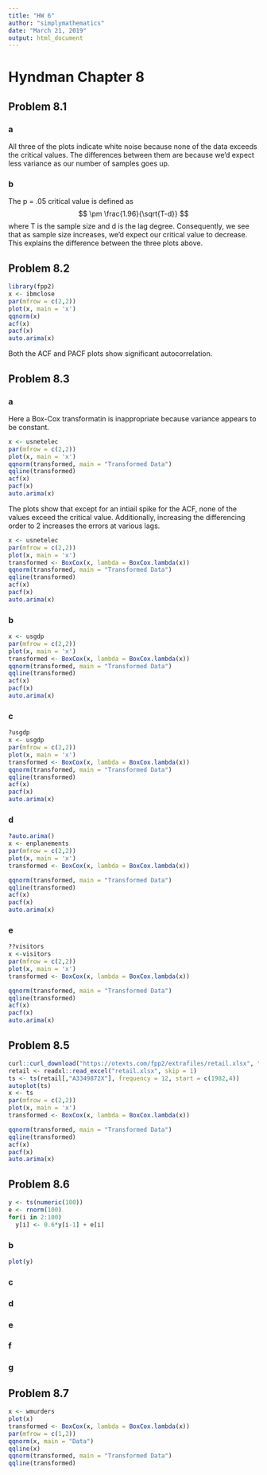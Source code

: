 ```yaml
---
title: "HW 6"
author: "simplymathematics"
date: "March 21, 2019"
output: html_document
---
```


# Hyndman Chapter 8
## Problem 8.1
### a
All three of the plots indicate white noise because none of the data exceeds the critical values. The differences between them are because we'd expect less variance as our number of samples goes up.

### b

The p = .05 critical value is defined as 
$$
\pm \frac{1.96}{\sqrt{T-d}}
$$
where T is the sample size and d is the lag degree. Consequently, we see that as sample size increases, we'd expect our critical value to decrease. This explains the difference between the three plots above.

## Problem 8.2

```r
library(fpp2)
x <- ibmclose
par(mfrow = c(2,2))
plot(x, main = 'x')
qqnorm(x)
acf(x)
pacf(x)
auto.arima(x)
```

Both the ACF and PACF plots show significant autocorrelation. 

## Problem 8.3

### a
Here a Box-Cox transformatin is inappropriate because variance appears to be constant.
```r
x <- usnetelec
par(mfrow = c(2,2))
plot(x, main = 'x')
qqnorm(transformed, main = "Transformed Data")
qqline(transformed)
acf(x)
pacf(x)
auto.arima(x)
```

The plots show that except for an intiail spike for the ACF, none of the values exceed the critical value. Additionally, increasing the differencing order to 2 increases the errors at various lags.
```r
x <- usnetelec
par(mfrow = c(2,2))
plot(x, main = 'x')
transformed <- BoxCox(x, lambda = BoxCox.lambda(x))
qqnorm(transformed, main = "Transformed Data")
qqline(transformed)
acf(x)
pacf(x)
auto.arima(x)
```
### b
```r
x <- usgdp
par(mfrow = c(2,2))
plot(x, main = 'x')
transformed <- BoxCox(x, lambda = BoxCox.lambda(x))
qqnorm(transformed, main = "Transformed Data")
qqline(transformed)
acf(x)
pacf(x)
auto.arima(x)
```
### c
```r
?usgdp
x <- usgdp
par(mfrow = c(2,2))
plot(x, main = 'x')
transformed <- BoxCox(x, lambda = BoxCox.lambda(x))
qqnorm(transformed, main = "Transformed Data")
qqline(transformed)
acf(x)
pacf(x)
auto.arima(x)
```
### d
```r
?auto.arima()
x <- enplanements
par(mfrow = c(2,2))
plot(x, main = 'x')
transformed <- BoxCox(x, lambda = BoxCox.lambda(x))

qqnorm(transformed, main = "Transformed Data")
qqline(transformed)
acf(x)
pacf(x)
auto.arima(x)
```
### e
```r
??visitors
x <-visitors
par(mfrow = c(2,2))
plot(x, main = 'x')
transformed <- BoxCox(x, lambda = BoxCox.lambda(x))

qqnorm(transformed, main = "Transformed Data")
qqline(transformed)
acf(x)
pacf(x)
auto.arima(x)
```

## Problem 8.5
```r
curl::curl_download("https://otexts.com/fpp2/extrafiles/retail.xlsx", "retail.xlsx")
retail <- readxl::read_excel("retail.xlsx", skip = 1)
ts <- ts(retail[,"A3349872X"], frequency = 12, start = c(1982,4))
autoplot(ts)
x <- ts
par(mfrow = c(2,2))
plot(x, main = 'x')
transformed <- BoxCox(x, lambda = BoxCox.lambda(x))

qqnorm(transformed, main = "Transformed Data")
qqline(transformed)
acf(x)
pacf(x)
auto.arima(x)
```
## Problem 8.6
```r
y <- ts(numeric(100))
e <- rnorm(100)
for(i in 2:100)
  y[i] <- 0.6*y[i-1] + e[i]

```
### b
```r
plot(y)
```
### c
### d
### e
### f
### g

## Problem 8.7

```r
x <- wmurders
plot(x)
transformed <- BoxCox(x, lambda = BoxCox.lambda(x))
par(mfrow = c(1,2))
qqnorm(x, main = "Data")
qqline(x)
qqnorm(transformed, main = "Transformed Data")
qqline(transformed)
```